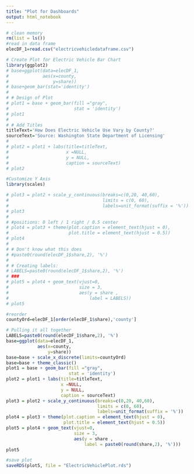 ```yaml
---
title: "Plot for Dashboards"
output: html_notebook
---
```



```r
# clean memory
rm(list = ls()) 
#read in data frame
elecDF_1=read.csv("electricvehicledataframe.csv")

# Create Plot for Electric Vehicle Bar Chart
library(ggplot2)
# base=ggplot(data=elecDF_1,
#             aes(x=county,
#                 y=share))
# base+geom_bar(stat='identity')
# 
# # Design of Plot
# plot1 = base + geom_bar(fill ="gray",
#                         stat = 'identity') 
# plot1
# 
# # Add Titles
titleText='How Does Electric Vehicle Use Vary by County?'
sourceText='Source: Washington State Department of Licensing'
# 
# plot2 = plot1 + labs(title=titleText,
#                      x =NULL, 
#                      y = NULL,
#                      caption = sourceText) 
# plot2

#Customize Y Axis
library(scales)

# plot3 = plot2 + scale_y_continuous(breaks=c(0,20, 40,60),
#                                    limits = c(0, 60), 
#                                    labels=unit_format(suffix = '%'))
# plot3
# 
# #positions: 0 left / 1 right / 0.5 center
# plot4 = plot3 + theme(plot.caption = element_text(hjust = 0), 
#                       plot.title = element_text(hjust = 0.5))
# plot4
# 
# # Don't know what this does
# #paste0(round(elecDF_1$share,2), '%')
# 
# # Creating labels:
# LABELS=paste0(round(elecDF_1$share,2), '%')
# ###
# plot5 = plot4 + geom_text(vjust=0, 
#                           size = 3,
#                           aes(y = share ,
#                               label = LABELS))
# plot5

#reorder
countyOrd=elecDF_1[order(elecDF_1$share),'county']

# Pulling it all together
LABELS=paste0(round(elecDF_1$share,2), '%')
base=ggplot(data=elecDF_1,
            aes(x=county,
                y=share))
base=base + scale_x_discrete(limits=countyOrd)
base=base + theme_classic()
plot1 = base + geom_bar(fill ="gray",
                        stat = 'identity')
plot2 = plot1 + labs(title=titleText,
                     x =NULL, 
                     y = NULL,
                     caption = sourceText) 
plot3 = plot2 + scale_y_continuous(breaks=c(0,20, 40,60),
                                   limits = c(0, 60), 
                                   labels=unit_format(suffix = '%'))
plot4 = plot3 + theme(plot.caption = element_text(hjust = 0), 
                      plot.title = element_text(hjust = 0.5))
plot5 = plot4 + geom_text(vjust=0, 
                          size = 3,
                          aes(y = share ,
                              label = paste0(round(share,2), '%')))
plot5
```


```r
#save plot
saveRDS(plot5, file = "ElectricVehiclePlot.rds")

```


